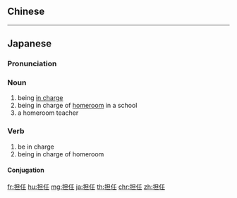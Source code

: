 {{also|擔任}}
==Chinese==
{{zh-see|擔任}}
----
==Japanese==
{{ja-kanjitab|たん|にん|yomi=o}}

===Pronunciation===
{{ja-pron|たんにん|y=o}}

===Noun===
{{ja-noun|たんにん|tr=trans}}

# being [[in charge]]
# being in charge of [[homeroom]] in a school
# a homeroom teacher

===Verb===
{{ja-verb-suru|たんにん|tr=trans}}

#be in charge
# being in charge of homeroom

====Conjugation====
{{ja-suru|たんにん}}

[[fr:担任]]
[[hu:担任]]
[[mg:担任]]
[[ja:担任]]
[[th:担任]]
[[chr:担任]]
[[zh:担任]]
